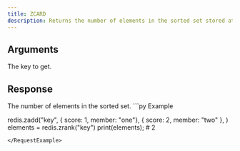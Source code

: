 ```yaml
---
title: ZCARD
description: Returns the number of elements in the sorted set stored at key.
---
```



## Arguments 

<ParamField body="key" type="str" required>
  The key to get.
</ParamField>

## Response

<ResponseField type="int" required>
    The number of elements in the sorted set.
</ResponseField>



<RequestExample>
```py Example

redis.zadd("key", 
    { score: 1, member: "one"}, 
    { score: 2, member: "two" },
)
elements = redis.zrank("key")
print(elements); # 2
```
</RequestExample>
